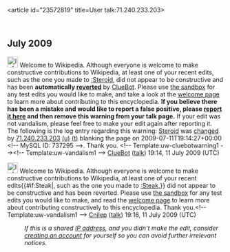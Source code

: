 <article id="23572819" title=User talk:71.240.233.203>
	<talkpage id="23572819" title="User talk:71.240.233.203">


== July 2009 ==
[[Image:Information.svg|left|25px]] Welcome to Wikipedia. Although everyone is welcome to make constructive contributions to Wikipedia, at least one of your recent edits, such as the one you made to [[:Steroid]], did not appear to be constructive and has been '''automatically [[Help:Reverting|reverted]]''' by [[User:ClueBot|ClueBot]].  Please use [[Wikipedia:Sandbox|the sandbox]] for any test edits you would like to make, and take a look at the [[Wikipedia:Introduction|welcome page]] to learn more about contributing to this encyclopedia.  '''If you believe there has been a mistake and would like to report a false positive, please [[User:ClueBot/FalsePositives|report it here]] and then remove this warning from your talk page.'''  If your edit was not vandalism, please feel free to make your edit again after reporting it. The following is the log entry regarding this warning: [[Steroid]] was [http://en.wikipedia.org/w/index.php?title=Steroid&amp;diff=301575991&amp;oldid=301522495 changed] by [[Special:Contributions/71.240.233.203|71.240.233.203]] [[User:71.240.233.203|(u)]] [[User talk:71.240.233.203|(t)]] blanking the page on 2009-07-11T19:14:27+00:00 &lt;!-- MySQL ID: 737295 --&gt;. Thank you. &lt;!-- Template:uw-cluebotwarning1 --&gt;&lt;!-- Template:uw-vandalism1 --&gt; [[User:ClueBot|ClueBot]] ([[User talk:ClueBot|talk]]) 19:14, 11 July 2009 (UTC)

[[Image:Information.svg|25px]] Welcome to Wikipedia. Although everyone is welcome to make constructive contributions to Wikipedia, at least one of your recent edits{{#if:Steak|, such as the one you made to [[:Steak]],}} did not appear to be constructive and has been reverted. Please use [[Wikipedia:Sandbox|the sandbox]] for any test edits you would like to make, and read the [[Wikipedia:Welcoming committee/Welcome to Wikipedia|welcome page]] to learn more about contributing constructively to this encyclopedia. Thank you.&lt;!-- Template:uw-vandalism1 --&gt; [[User:Cnilep|Cnilep]] ([[User talk:Cnilep|talk]]) 19:16, 11 July 2009 (UTC)
:''If this is a shared [[IP address]], and you didn't make the edit, consider [[Wikipedia:Why create an account?|creating an account]] for yourself so you can avoid further irrelevant notices.''
	</talkpage>
</article>